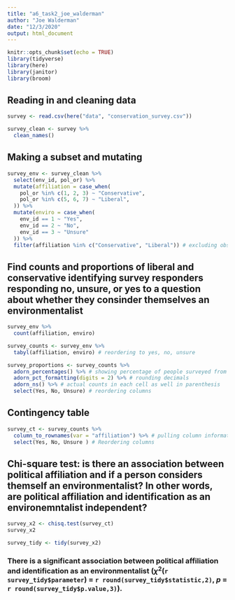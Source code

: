```yaml
---
title: "a6_task2_joe_walderman"
author: "Joe Walderman"
date: "12/3/2020"
output: html_document
---
```


```r
knitr::opts_chunk$set(echo = TRUE)
library(tidyverse)
library(here)
library(janitor)
library(broom)
```

## Reading in and cleaning data

```r
survey <- read.csv(here("data", "conservation_survey.csv"))

survey_clean <- survey %>% 
  clean_names()
```

## Making a subset and mutating

```r
survey_env <- survey_clean %>% 
  select(env_id, pol_or) %>%
  mutate(affiliation = case_when(
    pol_or %in% c(1, 2, 3) ~ "Conservative",
    pol_or %in% c(5, 6, 7) ~ "Liberal",
  )) %>% 
  mutate(enviro = case_when(
    env_id == 1 ~ "Yes",
    env_id == 2 ~ "No",
    env_id == 3 ~ "Unsure"
  )) %>% 
  filter(affiliation %in% c("Conservative", "Liberal")) # excluding observations with NA affiliation values
```


## Find counts and proportions of liberal and conservative identifying survey responders responding no, unsure, or yes to a question about whether they consinder themselves an environmentalist 

```r
survey_env %>% 
  count(affiliation, enviro)
```

```r
survey_counts <- survey_env %>% 
  tabyl(affiliation, enviro) # reordering to yes, no, unsure

survey_proportions <- survey_counts %>% 
  adorn_percentages() %>% # showing percentage of people surveyed from each party responding no, unsure, or yes to environmentalist question
  adorn_pct_formatting(digits = 2) %>% # rounding decimals
  adorn_ns() %>% # actual counts in each cell as well in parenthesis
  select(Yes, No, Unsure) # reordering columns
```

## Contingency table

```r
survey_ct <- survey_counts %>% 
  column_to_rownames(var = "affiliation") %>% # pulling column information into rownames so now I just have two columns and ready to be fed into chi sqrd
  select(Yes, No, Unsure ) # Reordering columns
```

## Chi-square test: is there an association between political affiliation and if a person considers themself an environmentalist? In other words, are political affiliation and identification as an environemntalist independent?

```r
survey_x2 <- chisq.test(survey_ct)
survey_x2

survey_tidy <- tidy(survey_x2)
```

### There is a significant association between political affiliation and identification as an environmentalist  ($\chi$^2^(`r survey_tidy$parameter`) = `r round(survey_tidy$statistic,2)`, *p* = `r round(survey_tidy$p.value,3)`).

